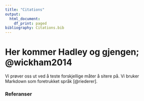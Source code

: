 ```yaml
---
title: "Citations"
output:
  html_document:
    df_print: paged
bibliography: Citations.bib
---
```



# Her kommer Hadley og gjengen; @wickham2014

Vi prøver oss ut ved å teste forskjellige måter å sitere på. Vi bruker Markdown som foretrukket språk [@riederer].

### Referanser

